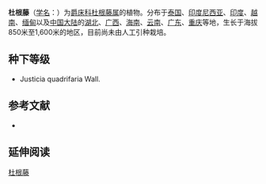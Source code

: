 {{Speciesbox
| name = 杜根藤
| status = 
| status_system = 
| image = 
| genus = Calophanoides
| species = quadrifaria
| authority = (Nees) Ridl.
}}

'''杜根藤'''（[[学名|学名]]：{{lang|la|''Calophanoides quadrifaria''}}）为[[爵床科|爵床科]][[杜根藤属|杜根藤属]]的植物。分布于[[泰国|泰国]]、[[印度尼西亚|印度尼西亚]]、[[印度|印度]]、[[越南|越南]]、[[缅甸|缅甸]]以及[[中国大陆|中国大陆]]的[[湖北|湖北]]、[[广西|广西]]、[[海南|海南]]、[[云南|云南]]、[[广东|广东]]、[[重庆|重庆]]等地，生长于海拔850米至1,600米的地区，目前尚未由人工引种栽培。

== 种下等级 ==
* Justicia quadrifaria Wall.

== 参考文献 ==
<div class="references-small">
* {{cite web| url =http://www.bioinfo.cn/db05/KmzwSpecies.php?action=view&id=30| title =杜根藤| work =《中国高等植物数据库全库》| publisher =中国科学院微生物研究所| author =昆明植物研究所| accessdate =2009-02-20| deadurl =yes| archiveurl =https://web.archive.org/web/20160305002540/http://www.bioinfo.cn/db05/KmzwSpecies.php?action=view&id=30| archivedate =2016-03-05}}
</div>

== 延伸阅读 ==
{{Wikisource further reading}}

{{Taxonbar|from=Q11099157}}

[[Category:杜根藤属|杜根藤]]


{{植物小作品}}